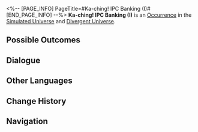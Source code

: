 <%-- [PAGE_INFO]
PageTitle=#Ka-ching! IPC Banking (I)#
[END_PAGE_INFO] --%>
{{Stub}}
{{Simulated Universe Event Infobox
|id            = 14301
|title         = 
|image         = Occurrence IPC.png
|domains_su    = Unknown
|domains_swarm = Unknown
|domains_gng   = Unknown
|domains_du    = Unknown
|domains_und   = Unknown
|requirements  = 
|prev          = 
|next          = 
|characters    = 
|factions      = 
|order         = 031
|order_du      = 052
}}
'''Ka-ching! IPC Banking (I)''' is an [[Divergent Universe/Occurrence|Occurrence]] in the [[Simulated Universe]] and [[Divergent Universe]].

==Possible Outcomes==
{{Possible Outcomes
|choice_1 = Tamper with the bank teller's memory.
|result_1 = Obtain 200 Cosmic Fragment(s).
|path_1   = Remembrance
|modes_1  = swarm

|choice_2 = Show off your muscles to the teller!
|result_2 = Turn the tables and collect protection money from him instead! Enter battle 1 time and obtain 300 Cosmic Fragment(s) after achieving victory.
|path_2   = Preservation
|modes_2  = swarm

|choice_3 = Deposit 300 Cosmic Fragments.
|result_3 = Obtain 1 Decision Component(s). You can withdraw 600 Cosmic Fragments at your next encounter with this.
|modes_3  = und

|choice_4 = Deposit 200 Cosmic Fragments.
|result_4 = Obtain 2 Curio(s). You can withdraw 400 Cosmic Fragments at your next encounter with this.
|modes_4  = und

|choice_5 = Deposit 200 Cosmic Fragment(s).
|result_5 = Obtain 1 Curio(s) of 2-star rarity. You can withdraw 600 Cosmic Fragments at your next encounter with this.
|modes_5  = du

|choice_6 = Deposit 150 Cosmic Fragment(s).
|result_6 = Obtain 1 Curio(s) of 1-star rarity. You can withdraw 400 Cosmic Fragments at your next encounter with this.
|modes_6  = du

|choice_7 = Deposit 100 Cosmic Fragment(s).
|result_7 = Upon your next encounter, you can withdraw 200 Cosmic Fragments.

|choice_8 = Deposit 150 Cosmic Fragment(s).
|result_8 = Upon your next encounter, you can withdraw 400 Cosmic Fragments.
|modes_8  = su,swarm,gng

|choice_9 = Deposit 200 Cosmic Fragment(s).
|result_9 = Upon your next encounter, you can withdraw 600 Cosmic Fragments.
|modes_9  = su,swarm,gng

|choice_10 = Leave.
|result_10 = You still like to hide Cosmic Fragments under your pillow.

}}
<!--
==Gameplay Notes==
* 
-->
==Dialogue==
{{Dialogue Start}}
:{{tx}}
{{Dialogue End}}

==Other Languages==
{{Other Languages
|en   = Ka-ching! IPC Banking (I)
|zhs  = 咔嚓&mdash;&mdash;星际和平银行！（其一）
|zht  = 喀嚓&mdash;&mdash;星際和平銀行！（其一）
|ja   = カチャッ――スターピース{{Rubi|銀行|ぎんこう}}！（1）
|ko   = 찰칵&mdash;&mdash;스타피스 컴퍼니! (1)
|es   = El banco de la Corporación I
|fr   = Cent patates&nbsp;! CPI Banque (I)
|ru   = Щёлк! Банк Межзвёздного мира I
|th   = ชิ้ง! ธนาคารสันติภาพแห่งดวงดาว! (1)
|vi   = Tách! Ngân Hàng Hành Tinh Hòa Bình 1
|de   = Klingeling! IFK-Bank (Teil 1)
|id   = *Cekring*! Bank IPC (1)
|pt   = Dindin! Serviços Bancários da CPI (I)
}}

==Change History==
{{Change History|null}}

==Navigation==
{{Occurrence Navbox}}